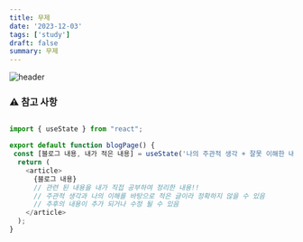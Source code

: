 ```yaml
---
title: 무제
date: '2023-12-03'
tags: ['study']
draft: false
summary: 무제
---
```


![header](https://capsule-render.vercel.app/api?type=rect&color=auto&text=%20%20STUDY%20%20&fontAlign=30&fontSize=15&textBg=true&desc=강의%20내용을%20바탕으로%20나의%20경험,생각을%20작성&descAlign=60&descAlignY=50&animation=twinkling)

### ⚠ 참고 사항

```javascript

import { useState } from "react";

export default function blogPage() {
 const [블로그 내용, 내가 적은 내용] = useState('나의 주관적 생각 + 잘못 이해한 내용')
  return (
    <article>
      {블로그 내용}
      // 관련 된 내용을 내가 직접 공부하여 정리한 내용!!
      // 주관적 생각과 나의 이해를 바탕으로 적은 글이라 정확하지 않을 수 있음
      // 추후의 내용이 추가 되거나 수정 될 수 있음
    </article>
  );
}

```
